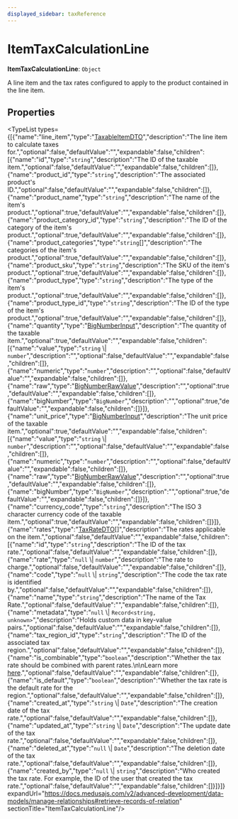 ```yaml
---
displayed_sidebar: taxReference
---
```



# ItemTaxCalculationLine

 **ItemTaxCalculationLine**: `Object`

A line item and the tax rates configured to apply to the
product contained in the line item.

## Properties

<TypeList types={[{"name":"line_item","type":"[TaxableItemDTO](../../../tax/interfaces/tax.TaxableItemDTO/page.mdx)","description":"The line item to calculate taxes for.","optional":false,"defaultValue":"","expandable":false,"children":[{"name":"id","type":"`string`","description":"The ID of the taxable item.","optional":false,"defaultValue":"","expandable":false,"children":[]},{"name":"product_id","type":"`string`","description":"The associated product's ID.","optional":false,"defaultValue":"","expandable":false,"children":[]},{"name":"product_name","type":"`string`","description":"The name of the item's product.","optional":true,"defaultValue":"","expandable":false,"children":[]},{"name":"product_category_id","type":"`string`","description":"The ID of the category of the item's product.","optional":true,"defaultValue":"","expandable":false,"children":[]},{"name":"product_categories","type":"`string`[]","description":"The categories of the item's product.","optional":true,"defaultValue":"","expandable":false,"children":[]},{"name":"product_sku","type":"`string`","description":"The SKU of the item's product.","optional":true,"defaultValue":"","expandable":false,"children":[]},{"name":"product_type","type":"`string`","description":"The type of the item's product.","optional":true,"defaultValue":"","expandable":false,"children":[]},{"name":"product_type_id","type":"`string`","description":"The ID of the type of the item's product.","optional":true,"defaultValue":"","expandable":false,"children":[]},{"name":"quantity","type":"[BigNumberInput](../../../tax/types/tax.BigNumberInput/page.mdx)","description":"The quantity of the taxable item.","optional":true,"defaultValue":"","expandable":false,"children":[{"name":"value","type":"`string` \\| `number`","description":"","optional":false,"defaultValue":"","expandable":false,"children":[]},{"name":"numeric","type":"`number`","description":"","optional":false,"defaultValue":"","expandable":false,"children":[]},{"name":"raw","type":"[BigNumberRawValue](../../../tax/types/tax.BigNumberRawValue/page.mdx)","description":"","optional":true,"defaultValue":"","expandable":false,"children":[]},{"name":"bigNumber","type":"`BigNumber`","description":"","optional":true,"defaultValue":"","expandable":false,"children":[]}]},{"name":"unit_price","type":"[BigNumberInput](../../../tax/types/tax.BigNumberInput/page.mdx)","description":"The unit price of the taxable item.","optional":true,"defaultValue":"","expandable":false,"children":[{"name":"value","type":"`string` \\| `number`","description":"","optional":false,"defaultValue":"","expandable":false,"children":[]},{"name":"numeric","type":"`number`","description":"","optional":false,"defaultValue":"","expandable":false,"children":[]},{"name":"raw","type":"[BigNumberRawValue](../../../tax/types/tax.BigNumberRawValue/page.mdx)","description":"","optional":true,"defaultValue":"","expandable":false,"children":[]},{"name":"bigNumber","type":"`BigNumber`","description":"","optional":true,"defaultValue":"","expandable":false,"children":[]}]},{"name":"currency_code","type":"`string`","description":"The ISO 3 character currency code of the taxable item.","optional":true,"defaultValue":"","expandable":false,"children":[]}]},{"name":"rates","type":"[TaxRateDTO](../../../tax/interfaces/tax.TaxRateDTO/page.mdx)[]","description":"The rates applicable on the item.","optional":false,"defaultValue":"","expandable":false,"children":[{"name":"id","type":"`string`","description":"The ID of the tax rate.","optional":false,"defaultValue":"","expandable":false,"children":[]},{"name":"rate","type":"`null` \\| `number`","description":"The rate to charge.","optional":false,"defaultValue":"","expandable":false,"children":[]},{"name":"code","type":"`null` \\| `string`","description":"The code the tax rate is identified by.","optional":false,"defaultValue":"","expandable":false,"children":[]},{"name":"name","type":"`string`","description":"The name of the Tax Rate.","optional":false,"defaultValue":"","expandable":false,"children":[]},{"name":"metadata","type":"`null` \\| `Record<string, unknown>`","description":"Holds custom data in key-value pairs.","optional":false,"defaultValue":"","expandable":false,"children":[]},{"name":"tax_region_id","type":"`string`","description":"The ID of the associated tax region.","optional":false,"defaultValue":"","expandable":false,"children":[]},{"name":"is_combinable","type":"`boolean`","description":"Whether the tax rate should be combined with parent rates.\n\nLearn more [here](https://docs.medusajs.com/experimental/tax/tax-rates-and-rules/#combinable-tax-rates).","optional":false,"defaultValue":"","expandable":false,"children":[]},{"name":"is_default","type":"`boolean`","description":"Whether the tax rate is the default rate for the region.","optional":false,"defaultValue":"","expandable":false,"children":[]},{"name":"created_at","type":"`string` \\| `Date`","description":"The creation date of the tax rate.","optional":false,"defaultValue":"","expandable":false,"children":[]},{"name":"updated_at","type":"`string` \\| `Date`","description":"The update date of the tax rate.","optional":false,"defaultValue":"","expandable":false,"children":[]},{"name":"deleted_at","type":"`null` \\| `Date`","description":"The deletion date of the tax rate.","optional":false,"defaultValue":"","expandable":false,"children":[]},{"name":"created_by","type":"`null` \\| `string`","description":"Who created the tax rate. For example, the ID of the user that created the tax rate.","optional":false,"defaultValue":"","expandable":false,"children":[]}]}]} expandUrl="https://docs.medusajs.com/v2/advanced-development/data-models/manage-relationships#retrieve-records-of-relation" sectionTitle="ItemTaxCalculationLine"/>

